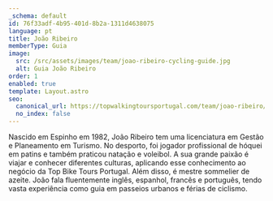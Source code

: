 ```yaml
---
_schema: default
id: 76f33adf-4b95-401d-8b2a-1311d4638075
language: pt
title: João Ribeiro
memberType: Guia
image:
  src: /src/assets/images/team/joao-ribeiro-cycling-guide.jpg
  alt: Guia João Ribeiro
order: 1
enabled: true
template: Layout.astro
seo:
  canonical_url: https://topwalkingtoursportugal.com/team/joao-ribeiro/
  no_index: false
---
```

Nascido em Espinho em 1982, João Ribeiro tem uma licenciatura em Gestão e
Planeamento em Turismo. No desporto, foi jogador profissional de hóquei em
patins e também praticou natação e voleibol. A sua grande paixão é viajar e
conhecer diferentes culturas, aplicando esse conhecimento ao negócio da Top Bike
Tours Portugal. Além disso, é mestre sommelier de azeite. João fala fluentemente
inglês, espanhol, francês e português, tendo vasta experiência como guia em
passeios urbanos e férias de ciclismo.